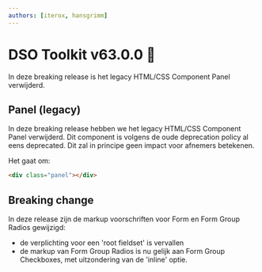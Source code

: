 ```yaml
---
authors: [iterox, hansgrimm]
---
```


# DSO Toolkit v63.0.0 🎸

In deze breaking release is het legacy HTML/CSS Component Panel verwijderd.

## Panel (legacy)

In deze breaking release hebben we het legacy HTML/CSS Component Panel verwijderd. Dit component is volgens de oude deprecation policy al eens deprecated. Dit zal in principe geen impact voor afnemers betekenen.

Het gaat om:

```html
<div class="panel"></div>
```

## Breaking change

In deze release zijn de markup voorschriften voor Form en Form Group Radios gewijzigd:

- de verplichting voor een 'root fieldset' is vervallen
- de markup van Form Group Radios is nu gelijk aan Form Group Checkboxes, met uitzondering van de 'inline' optie.
